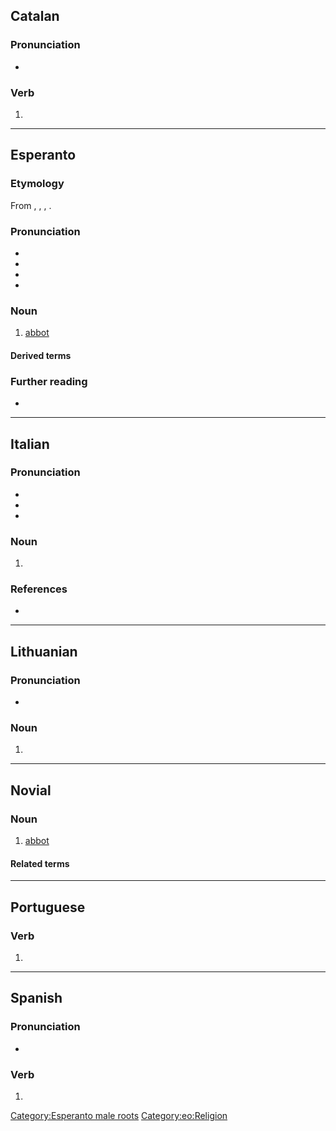 {{also|Abato}}
==Catalan==

===Pronunciation===
* {{ca-IPA}}

===Verb===
{{head|ca|verb form}}

# {{ca-verb form of|p=1|n=sg|t=pres|m=ind|abatre}}

----

==Esperanto==

===Etymology===
From {{der|eo|en|abbot}}, {{der|eo|de|Abt}}, {{der|eo|ru|абба́т}}, {{der|eo|it|abate}}.

===Pronunciation===
* {{IPA|/aˈbato/|lang=eo}}
* {{audio|LL-Q143 (epo)-Lepticed7-abato.wav|Audio|lang=eo}}
* {{hyphenation|a|ba|to|lang=eo}}
* {{rhymes|ato|lang=eo}}

===Noun===
{{head|eo|noun|accusative singular|abaton|plural|abatoj|accusative plural|abatojn}}

# [[abbot]]

====Derived terms====
{{der4
|eo|{{l|eo|abateco|t=abbacy}}
|{{l|eo|abatejo|t=abbey}}
|{{l|eo|abatino|t=abbess}}
|{{l|eo|ĉefabato|t=prior}}
}}

===Further reading===
* {{R:Zamenhof 1905|abat'}}

{{Universala Vortaro}}

[[Category:Esperanto male roots]]
[[Category:eo:Religion]]

----

==Italian==

===Pronunciation===
* {{IPA|/ˈa.ba.to/|[ˈäːbät̪o̞]|lang=it}}
* {{it-stress|àbato}}
* {{hyph|a|ba|to|lang=it}}

===Noun===
{{it-noun|m|abati}}

# {{tcx|lang=it|rare}} {{alt form|abaton|lang=it}}

===References===
* {{R:DIO}}

----

==Lithuanian==

===Pronunciation===
* {{IPA|[ɐˈbaː.toː]|lang=lt}}

===Noun===
{{head|lt|noun form|head=abãto|g=m}}

# {{noun form of|lt|abatas||gen|s}}

----

==Novial==

===Noun===
{{nov-noun}}

# [[abbot]]

====Related terms====
{{rel3
|nov|{{l|nov|abate|t=abbot or abbess}}
|{{l|nov|abata|t=abbess}}
|{{l|nov|abatia|t=abbey}}
}}

----

==Portuguese==

===Verb===
{{head|pt|verb form}}

# {{pt-verb-form-of|abater}}

----

==Spanish==

===Pronunciation===
* {{es-IPA}}

===Verb===
{{head|es|verb form}}

# {{es-verb form of|ending=ir|mood=indicative|tense=present|pers=1|number=singular|abatir}}